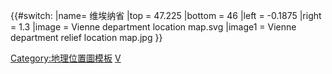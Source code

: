 {{#switch:{{{1}}}
|name= 维埃纳省
|top = 47.225
|bottom = 46
|left = -0.1875
|right = 1.3
|image = Vienne department location map.svg
|image1 = Vienne department relief location map.jpg
}}<noinclude>{{Location map/Info}}
[[Category:地理位置圖模板]]
[[Category:法国各省地理位置图模板|V]]
</noinclude>